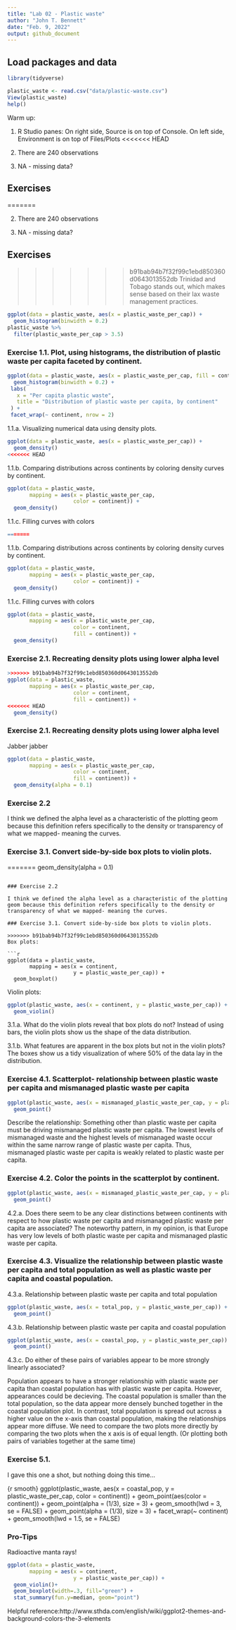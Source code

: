 ```yaml
---
title: "Lab 02 - Plastic waste"
author: "John T. Bennett"
date: "Feb. 9, 2022"
output: github_document
---
```


## Load packages and data

```r
library(tidyverse) 
```

```r
plastic_waste <- read.csv("data/plastic-waste.csv")
View(plastic_waste)
help()
```

Warm up:

1) R Studio panes: On right side, Source is on top of Console. On left side, 
Environment is on top of Files/Plots
<<<<<<< HEAD

2) There are 240 observations

3) NA - missing data?

## Exercises

=======

2) There are 240 observations

3) NA - missing data?

## Exercises

>>>>>>> b91bab94b7f32f99c1ebd850360d0643013552db
Trinidad and Tobago stands out, which makes sense based on their lax waste 
management practices. 

```r
ggplot(data = plastic_waste, aes(x = plastic_waste_per_cap)) +
  geom_histogram(binwidth = 0.2)
plastic_waste %>%
  filter(plastic_waste_per_cap > 3.5)
```

### Exercise 1.1. Plot, using histograms, the distribution of plastic waste per capita faceted by continent.

```r
ggplot(data = plastic_waste, aes(x = plastic_waste_per_cap, fill = continent)) +
  geom_histogram(binwidth = 0.2) +
 labs(
   x = "Per capita plastic waste",
   title = "Distribution of plastic waste per capita, by continent"
 ) +
 facet_wrap(~ continent, nrow = 2)
```

1.1.a. Visualizing numerical data using density plots.
```r
ggplot(data = plastic_waste, aes(x = plastic_waste_per_cap)) +
  geom_density()
<<<<<<< HEAD
```

1.1.b. Comparing distributions across continents by coloring density curves by continent. 
```r
ggplot(data = plastic_waste, 
       mapping = aes(x = plastic_waste_per_cap, 
                     color = continent)) +
  geom_density()
```

1.1.c. Filling curves with colors

```r
=======
```

1.1.b. Comparing distributions across continents by coloring density curves by continent. 
```r
ggplot(data = plastic_waste, 
       mapping = aes(x = plastic_waste_per_cap, 
                     color = continent)) +
  geom_density()
```

1.1.c. Filling curves with colors

```r
ggplot(data = plastic_waste, 
       mapping = aes(x = plastic_waste_per_cap, 
                     color = continent, 
                     fill = continent)) +
  geom_density()
```

### Exercise 2.1. Recreating density plots using lower alpha level

```r
>>>>>>> b91bab94b7f32f99c1ebd850360d0643013552db
ggplot(data = plastic_waste, 
       mapping = aes(x = plastic_waste_per_cap, 
                     color = continent, 
                     fill = continent)) +
<<<<<<< HEAD
  geom_density()
```

### Exercise 2.1. Recreating density plots using lower alpha level

Jabber jabber

```r
ggplot(data = plastic_waste, 
       mapping = aes(x = plastic_waste_per_cap, 
                     color = continent, 
                     fill = continent)) +
  geom_density(alpha = 0.1)
```

### Exercise 2.2

I think we defined the alpha level as a characteristic of the plotting geom because this definition refers specifically to the density or transparency of what we mapped- meaning the curves.  

### Exercise 3.1. Convert side-by-side box plots to violin plots. 

=======
  geom_density(alpha = 0.1)
```

### Exercise 2.2

I think we defined the alpha level as a characteristic of the plotting geom because this definition refers specifically to the density or transparency of what we mapped- meaning the curves.  

### Exercise 3.1. Convert side-by-side box plots to violin plots. 

>>>>>>> b91bab94b7f32f99c1ebd850360d0643013552db
Box plots:

```r
ggplot(data = plastic_waste, 
       mapping = aes(x = continent, 
                     y = plastic_waste_per_cap)) +
  geom_boxplot()
```
Violin plots:

```r
ggplot(plastic_waste, aes(x = continent, y = plastic_waste_per_cap)) +
  geom_violin()
```

3.1.a. What do the violin plots reveal that box plots do not? 
Instead of using bars, the violin plots show us the shape of the data distribution. 

3.1.b. What features are apparent in the box plots but not in the violin plots?
The boxes show us a tidy visualization of where 50% of the data lay in the distribution. 

### Exercise 4.1. Scatterplot- relationship between plastic waste per capita and mismanaged plastic waste per capita 

```r
ggplot(plastic_waste, aes(x = mismanaged_plastic_waste_per_cap, y = plastic_waste_per_cap)) +
  geom_point()
```

Describe the relationship: 
Something other than plastic waste per capita must be driving mismanaged plastic waste per capita. The lowest levels of mismanaged waste and the highest levels of mismanaged waste occur within the same narrow range of plastic waste per capita. Thus, mismanaged plastic waste per capita is weakly related to plastic waste per capita. 

### Exercise 4.2. Color the points in the scatterplot by continent. 

```r
ggplot(plastic_waste, aes(x = mismanaged_plastic_waste_per_cap, y = plastic_waste_per_cap, color = continent)) +
  geom_point()
```

4.2.a. Does there seem to be any clear distinctions between continents with respect to how plastic waste per capita and mismanaged plastic waste per capita are associated?
The noteworthy pattern, in my opinion, is that Europe has very low levels of both plastic waste per capita and mismanaged plastic waste per capita.

### Exercise 4.3. Visualize the relationship between plastic waste per capita and total population as well as plastic waste per capita and coastal population. 

4.3.a. Relationship between plastic waste per capita and total population
```r
ggplot(plastic_waste, aes(x = total_pop, y = plastic_waste_per_cap)) +
  geom_point()
```

4.3.b. Relationship between plastic waste per capita and coastal population

```r
ggplot(plastic_waste, aes(x = coastal_pop, y = plastic_waste_per_cap)) +
  geom_point()
```

4.3.c. Do either of these pairs of variables appear to be more strongly linearly associated?

Population appears to have a stronger relationship with plastic waste per capita than coastal population has with plastic waste per capita. 
However, appearances could be decieving. The coastal population is smaller than the total population, so the data appear more densely bunched together in the coastal population plot. In contrast, total population is spread out across a higher value on the x-axis than coastal population, making the relationships appear more diffuse. 
We need to compare the two plots more directly by comparing the two plots when the x axis is of equal length. (Or plotting both pairs of variables together at the same time) 

### Exercise 5.1.
I gave this one a shot, but nothing doing this time...

{r smooth}
ggplot(plastic_waste, aes(x = coastal_pop, y = plastic_waste_per_cap, color = continent))
+ geom_point(aes(color = continent))
  + geom_point(alpha = (1/3), size = 3) + geom_smooth(lwd = 3, se = FALSE)
  + geom_point(alpha = (1/3), size = 3) + facet_wrap(~ continent) +
  geom_smooth(lwd = 1.5, se = FALSE)

### Pro-Tips

Radioactive manta rays!

```r
ggplot(data = plastic_waste, 
       mapping = aes(x = continent, 
                     y = plastic_waste_per_cap)) +
  geom_violin()+
  geom_boxplot(width=.3, fill="green") +
  stat_summary(fun.y=median, geom="point") 
```
  


Helpful reference:http://www.sthda.com/english/wiki/ggplot2-themes-and-background-colors-the-3-elements



